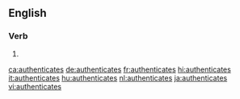 ==English==

===Verb===
{{head|en|verb form}}

# {{en-third-person singular of|authenticate}}

[[ca:authenticates]]
[[de:authenticates]]
[[fr:authenticates]]
[[hi:authenticates]]
[[it:authenticates]]
[[hu:authenticates]]
[[nl:authenticates]]
[[ja:authenticates]]
[[vi:authenticates]]